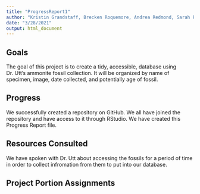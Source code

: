 ```yaml
---
title: "ProgressReport1"
author: "Kristin Grandstaff, Brecken Roquemore, Andrea Redmond, Sarah Powell"
date: "3/28/2021"
output: html_document
---
```



## Goals 

The goal of this project is to create a tidy, accessible, database using Dr. Utt's ammonite fossil collection. It will be organized by name of specimen, image, date collected, and potentially age of fossil.  

## Progress

We successfully created a repository on GitHub. We all have joined the repository and have access to it through RStudio. We have created this Progress Report file.


## Resources Consulted

We have spoken with Dr. Utt about accessing the fossils for a period of time in order to collect infromation from them to put into our database.

## Project Portion Assignments


